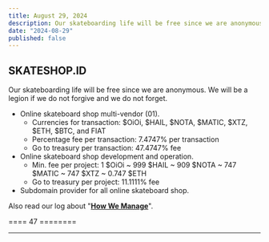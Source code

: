 ```yaml
---
title: August 29, 2024
description: Our skateboarding life will be free since we are anonymous. We will be a legion if we do not forgive and we do not forget.
date: "2024-08-29"
published: false
---
```


## SKATESHOP.ID

Our skateboarding life will be free since we are anonymous. We will be a legion if we do not forgive and we do not forget.

- Online skateboard shop multi-vendor (01).
    - Currencies for transaction: $OiOi, $HAIL, $NOTA, $MATIC, $XTZ, $ETH, $BTC, and FIAT
    - Percentage fee per transaction: 7.4747% per transaction
    - Go to treasury per transaction: 47.4747% fee
- Online skateboard shop development and operation.
    - Min. fee per project: 1 $OiOi ~ 999 $HAIL ~ 909 $NOTA ~ 747 $MATIC ~ 747 $XTZ ~ 0.747 $ETH
    - Go to treasury per project: 11.1111% fee
- Subdomain provider for all online skateboard shop.

Also read our log about "**[How We Manage](/loggers/20240824)**".

==== 47 ========

---